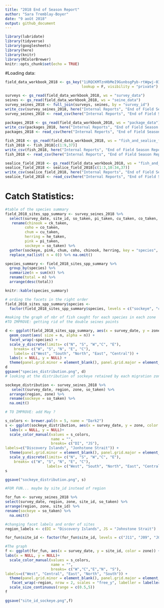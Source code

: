 ```yaml
---
title: "2018 End of Season Report"
author: "Sara Tremblay-Boyer"
date: "9 août 2018"
output: github_document
---
```


```r

library(lubridate)
library(tidyverse)
library(googlesheets)
library(here)
library(knitr)
library(RColorBrewer)
knitr::opts_chunk$set(echo = TRUE)
```

#Loading data: 

```r
field_data_workbook_2018 <- gs_key("1iRQCKMTznHbMeI9GunbsgPyb-rtWgwj-0IfxLw7NBJE", 
                                   lookup = F, visibility = "private")

surveys <- gs_read(field_data_workbook_2018, ws = "survey_data")
seines <- gs_read(field_data_workbook_2018, ws = "seine_data")
survey_seines_2018 <- full_join(surveys, seines, by = "survey_id")
write_csv(survey_seines_2018, here("Internal Reports", "End of Field Season Reports", "Raw Data", "survey_seines_2018.csv"))
survey_seines_2018 <- read_csv(here("Internal Reports", "End of Field Season Reports", "Raw Data", "survey_seines_2018.csv"))
  
packages_2018 <- gs_read(field_data_workbook_2018, ws = "package_data")
write_csv(packages_2018, here("Internal Reports", "End of Field Season Reports", "Raw Data", "packages.csv"))
packages_2018 <- read_csv(here("Internal Reports", "End of Field Season Reports", "Raw Data", "packages.csv"))

fish_2018 <- gs_read(field_data_workbook_2018, ws = "fish_and_sealice_field_data")
fish_2018 <- fish_2018[c(1:9,37)]
write_csv(fish_2018, here("Internal Reports", "End of Field Season Reports", "Raw Data", "fish_2018.csv"))
fish_2018 <- read_csv(here("Internal Reports", "End of Field Season Reports", "Raw Data", "fish_2018.csv"))

sealice_field_2018 <- gs_read(field_data_workbook_2018, ws = "fish_and_sealice_field_data")
sealice_field_2018 <- sealice_field_2018[c(1:3,10:34,37)]
write_csv(sealice_field_2018, here("Internal Reports", "End of Field Season Reports", "Raw Data", "sealice_field_2018.csv"))
sealice_field_2018 <- read_csv(here("Internal Reports", "End of Field Season Reports", "Raw Data", "sealice_field_2018.csv"))

```

# Catch Statistics: 
```r
#table of the species summary
field_2018_sites_spp_summary <- survey_seines_2018 %>%
  select(survey_date, site_id, so_taken, pi_taken, cu_taken, co_taken, he_taken, ck_taken, region, zone) %>%
   rename(chinook = ck_taken,
         coho = co_taken,
         chum = cu_taken,
         herring = he_taken,
         pink = pi_taken,
         sockeye = so_taken) %>% 
  gather(sockeye, pink, chum, coho, chinook, herring, key = "species", value = "n") %>% 
  replace_na(list( n = 0)) %>% na.omit()

species_summary <- field_2018_sites_spp_summary %>%
  group_by(species) %>% 
  summarize(n = sum(n)) %>% 
  rename(total = n) %>% 
  arrange(desc(total))

knitr::kable(species_summary)

# ording the facets in the right order
field_2018_sites_spp_summary$species <-
  factor(field_2018_sites_spp_summary$species, levels = c("sockeye", "chum", "pink", "coho", "chinook", "herring"))

#making the graph of nbr of fish caught for each species in each zone
#TO IMPROVE: getting rid of the double seines points

d <- ggplot(field_2018_sites_spp_summary, aes(x = survey_date, y = zone), group = species) +
  geom_count(aes( size = n, alpha = n)) +
  facet_wrap(~species) +
  scale_y_discrete(limits= c("N", "S", "W","C", "E"),
    breaks= c("W", "S", "N", "E", "C"), 
    labels= c("West", "South", "North", "East", "Central")) +
  labs(x = NULL, y = NULL) +
  theme(panel.grid.minor = element_blank(), panel.grid.major = element_blank(), panel.background = element_blank(), axis.ticks.y = element_blank(), axis.text = element_text(color = "gray56"), axis.ticks.x = element_line(color = "gray56")) + scale_size_continuous(range = c(0.5,3.5))
d
ggsave("species_distribution.png", d)  
# looking at the distribution of sockeye retained by each migration zone. Discovery Island versus. Johnstone Strait

sockeye_distribution <- survey_seines_2018 %>%
   select(survey_date, region, zone, so_taken) %>%
  arrange(region, zone) %>%
  rename(sockeye = so_taken) %>% 
  na.omit()

# TO IMPROVE: add May ?

s_colors <- brewer.pal(n = 5, name = "Dark2")
s <- ggplot(sockeye_distribution, aes(x = survey_date, y = zone, color = region)) + geom_count(aes( size = sockeye)) +
  labs(x = NULL, y = NULL)+
  scale_color_manual(values = s_colors,
                     name = "",
                     breaks= c("DI", "JS"),
labels=c("Discovery Islands", "Jonhstone Strait")) +
  theme(panel.grid.minor = element_blank(), panel.grid.major = element_blank(), panel.background = element_blank(), axis.ticks.y = element_blank(), axis.text = element_text(color = "gray56"), axis.ticks.x = element_line(color = "gray56")) +
  scale_y_discrete(limits= c("N", "S", "W","C", "E"),
    breaks= c("W", "S", "N", "E", "C"),
                   labels= c("West", "South", "North", "East", "Central"))
s

ggsave("sockeye_distribution.png", s)

#FOR FUN... maybe by site_id instead of region 

for_fun <- survey_seines_2018 %>%
select(survey_date, region, zone, site_id, so_taken) %>%
arrange(region, zone, site_id) %>%
rename(sockeye = so_taken) %>% 
  na.omit()

#changing facet labels and order of sites
region_labels <- c(DI = "Discovery Islands", JS = "Johnstone Strait")

for_fun$site_id <- factor(for_fun$site_id, levels = c("J11", "J09", "J03","J02","D10","D30", "D09","D07", "D27", "D22", "D08"))

#The graph 
f <- ggplot(for_fun, aes(x = survey_date, y = site_id, color = zone)) + geom_count(aes( size = sockeye), alpha = 1/ 2) +
labs(x = NULL, y = NULL)+
  scale_color_manual(values = s_colors,
                     name = "",
                     breaks= c("W","C","E","N", "S"),
labels=c("West", "Central", "East", "North", "South")) +
  theme(panel.grid.minor = element_blank(), panel.grid.major = element_blank(), panel.background = element_blank(), axis.ticks.y = element_blank(), axis.text = element_text(color = "gray56"), axis.ticks.x = element_line(color = "gray56")) +
   facet_wrap(~region, nrow = 2, scales = "free_y", labeller = labeller( region = region_labels))+
  scale_size_continuous(range = c(0.5,5))
f

ggsave("site_id_sockeye.png",f)
```